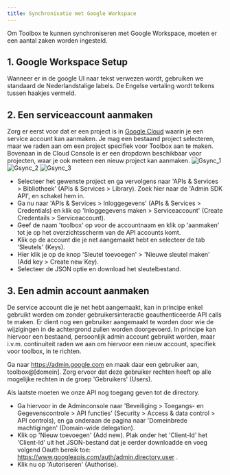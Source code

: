 ```yaml
---
title: Synchronisatie met Google Workspace
---
```


Om Toolbox te kunnen synchroniseren met Google Workspace, moeten er een aantal zaken worden ingesteld. 

## 1. Google Workspace Setup

Wanneer er in de google UI naar tekst verwezen wordt, gebruiken we standaard de Nederlandstalige labels. De Engelse vertaling wordt telkens tussen haakjes vermeld.

## 2. Een serviceaccount aanmaken

Zorg er eerst voor dat er een project is in [Google Cloud](https://console.cloud.google.com) waarin je een service account kan aanmaken. Je mag een bestaand project selecteren, maar we raden aan om een project specifiek voor Toolbox aan te maken. Bovenaan in de Cloud Console is er een dropdown beschikbaar voor projecten, waar je ook meteen een nieuw project kan aanmaken.
![Gsync_1](./Gsync_1.png) 
![Gsync_2](./Gsync_2.png) 
![Gsync_3](./Gsync_3.png) 

- Selecteer het gewenste project en ga vervolgens naar 'APIs & Services > Bibliotheek' (APIs & Services > Library). Zoek hier naar de 'Admin SDK API', en schakel hem in.
- Ga nu naar 'APIs & Services > Inloggegevens' (APIs & Services > Credentials) en klik op 'Inloggegevens maken > Serviceaccount' (Create Credentails > Serviceaccount). 
- Geef de naam 'toolbox' op voor de accountnaam en klik op 'aanmaken' tot je op het overzichtsscherm van de API accounts komt. 
- Klik op de account die je net aangemaakt hebt en selecteer de tab 'Sleutels' (Keys). 
- Hier klik je op de knop 'Sleutel toevoegen' > 'Nieuwe sleutel maken' (Add key > Create new Key). 
- Selecteer de JSON optie en download het sleutelbestand.

## 3. Een admin account aanmaken

De service account die je net hebt aangemaakt, kan in principe enkel gebruikt worden om zonder gebruikersinteractie geauthenticeerde API calls te maken. Er dient nog een gebruiker aangemaakt te worden door wie de wijzigingen in de achtergrond zullen worden doorgevoerd. In principe kan hiervoor een bestaand, persoonlijk admin account gebruikt worden, maar i.v.m. continuiteit raden we aan om hiervoor een nieuw account, specifiek voor toolbox, in te richten.

Ga naar https://admin.google.com en maak daar een gebruiker aan, toolbox@[domein]. Zorg ervoor dat deze gebruiker rechten heeft op alle mogelijke rechten in de groep 'Gebruikers' (Users).

Als laatste moeten we onze API nog toegang geven tot de directory. 
- Ga hiervoor in de Adminconsole naar 'Beveiliging > Toegangs- en Gegevenscontrole > API functies' (Security > Access & data control > API controls), en ga onderaan de pagina naar 'Domeinbrede machtigingen' (Domain-wide delegation). 
- Klik op 'Nieuw toevoegen' (Add new). Plak onder het 'Client-Id' het 'Client-Id' uit het JSON-bestand dat je eerder downloadde en voeg volgend Oauth bereik toe:
https://www.googleapis.com/auth/admin.directory.user .
- Klik nu op 'Autoriseren' (Authorise).
